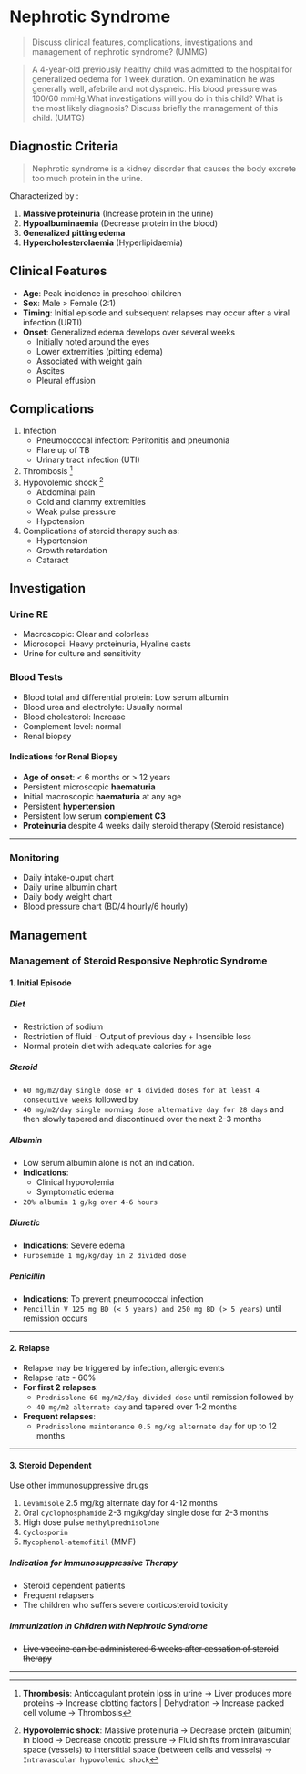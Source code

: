 # Nephrotic Syndrome

> Discuss clinical features, complications, investigations and management of nephrotic
> syndrome? (UMMG)

> A 4-year-old previously healthy child was admitted to the hospital for generalized oedema for 1 week duration. On examination he was generally well, afebrile and not dyspneic. His blood pressure was 100/60 mmHg.What investigations will you do in this child? What is the most likely diagnosis? Discuss briefly the management of this child. (UMTG)

## Diagnostic Criteria

> Nephrotic syndrome is a kidney disorder that causes the body excrete too much protein in the urine.

Characterized by :

1. **Massive proteinuria** (Increase protein in the urine)
2. **Hypoalbuminaemia** (Decrease protein in the blood)
3. **Generalized pitting edema**
4. **Hypercholesterolaemia** (Hyperlipidaemia)

## Clinical Features

- **Age**: Peak incidence in preschool children
- **Sex**: Male > Female (2:1)
- **Timing**: Initial episode and subsequent relapses may occur after a viral infection (URTI)
- **Onset**: Generalized edema develops over several weeks
  - Initially noted around the eyes
  - Lower extremities (pitting edema)
  - Associated with weight gain
  - Ascites
  - Pleural effusion

## Complications

1. Infection
   - Pneumococcal infection: Peritonitis and pneumonia
   - Flare up of TB
   - Urinary tract infection (UTI)
2. Thrombosis [^1]
3. Hypovolemic shock [^2]
   - Abdominal pain
   - Cold and clammy extremities
   - Weak pulse pressure
   - Hypotension
4. Complications of steroid therapy such as:
   - Hypertension
   - Growth retardation
   - Cataract

[^1]: **Thrombosis**: Anticoagulant protein loss in urine → Liver produces more proteins → Increase clotting factors | Dehydration → Increase packed cell volume → Thrombosis
[^2]: **Hypovolemic shock**: Massive proteinuria → Decrease protein (albumin) in blood → Decrease oncotic pressure → Fluid shifts from intravascular space (vessels) to interstitial space (between cells and vessels) → `Intravascular hypovolemic shock`

## Investigation

### Urine RE

- Macroscopic: Clear and colorless
- Microsopci: Heavy proteinuria, Hyaline casts
- Urine for culture and sensitivity

### Blood Tests

- Blood total and differential protein: Low serum albumin
- Blood urea and electrolyte: Usually normal
- Blood cholesterol: Increase
- Complement level: normal
- Renal biopsy

#### Indications for Renal Biopsy


<Callout emoji=''>

- **Age of onset**: < 6 months or > 12 years
- Persistent microscopic **haematuria**
- Initial macroscopic **haematuria** at any age
- Persistent **hypertension**
- Persistent low serum **complement C3**
- **Proteinuria** despite 4 weeks daily steroid therapy (Steroid resistance)

</Callout>

---

### Monitoring

- Daily intake-ouput chart
- Daily urine albumin chart
- Daily body weight chart
- Blood pressure chart (BD/4 hourly/6 hourly)

## Management

### Management of Steroid Responsive Nephrotic Syndrome

#### 1. Initial Episode

##### Diet

- Restriction of sodium
- Restriction of fluid - Output of previous day + Insensible loss
- Normal protein diet with adequate calories for age

##### Steroid

- `60 mg/m2/day single dose or 4 divided doses for at least 4 consecutive weeks` followed by
- `40 mg/m2/day single morning dose alternative day for 28 days` and then slowly tapered and discontinued over the next 2-3 months

##### Albumin

- Low serum albumin alone is not an indication.
- **Indications**:
  - Clinical hypovolemia
  - Symptomatic edema
- `20% albumin 1 g/kg over 4-6 hours`

##### Diuretic

- **Indications**: Severe edema
- `Furosemide 1 mg/kg/day in 2 divided dose`

##### Penicillin

- **Indications**: To prevent pneumococcal infection
- `Pencillin V 125 mg BD (< 5 years) and 250 mg BD (> 5 years)` until remission occurs

---

#### 2. Relapse

- Relapse may be triggered by infection, allergic events
- Relapse rate - 60%
- **For first 2 relapses**:
  - `Prednisolone 60 mg/m2/day divided dose` until remission followed by
  - `40 mg/m2 alternate day` and tapered over 1-2 months
- **Frequent relapses**:
  - `Prednisolone maintenance 0.5 mg/kg alternate day` for up to 12 months

---

#### 3. Steroid Dependent

Use other immunosuppressive drugs

1. `Levamisole` 2.5 mg/kg alternate day for 4-12 months
2. Oral `cyclophosphamide` 2-3 mg/kg/day single dose for 2-3 months
3. High dose pulse `methylprednisolone`
4. `Cyclosporin`
5. `Mycophenol-atemofitil` (MMF)

##### Indication for Immunosuppressive Therapy

- Steroid dependent patients
- Frequent relapsers
- The children who suffers severe corticosteroid toxicity

##### Immunization in Children with Nephrotic Syndrome

- ~~Live vaccine can be administered 6 weeks after cessation of steroid therapy~~

---
